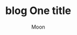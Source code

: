 ---
title: "blog One title"
description: "blog One description"
image: "../../public/blogs/charlesdeluvio-cZr2sgaxy3Q-unsplash.jpg"
publishedAt: "2023-10-07"
updatedAt: "2023-10-07"
isPublished: true
author: "Moon"
tags: 
- web development
---
